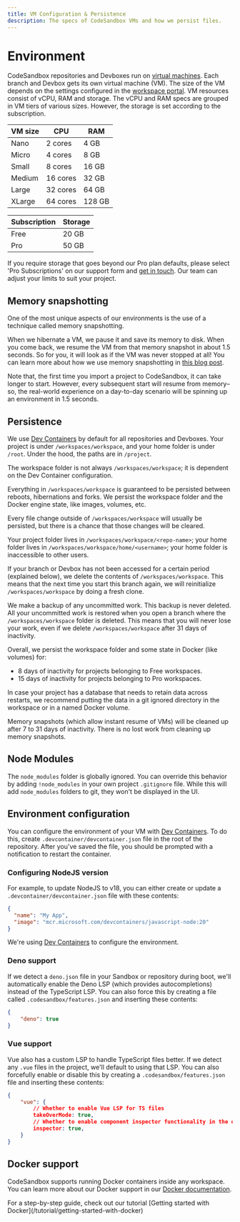 ```yaml
---
title: VM Configuration & Persistence
description: The specs of CodeSandbox VMs and how we persist files.
---
```



# Environment

CodeSandbox repositories and Devboxes run on [virtual machines](https://codesandbox.io/blog/how-we-clone-a-running-vm-in-2-seconds). Each branch and Devbox gets its own virtual machine (VM). The size of the VM depends on the settings configured in the [workspace portal](https://codesandbox.io/t/vm_settings).
VM resources consist of vCPU, RAM and storage. The vCPU and RAM specs are grouped in VM tiers of various sizes. However, the storage is set according to the subscription.

| VM size | CPU      | RAM    |
| ------- | -------- | ------ |
| Nano    | 2 cores  | 4 GB   |
| Micro   | 4 cores  | 8 GB   |
| Small   | 8 cores  | 16 GB  |
| Medium  | 16 cores | 32 GB  |
| Large   | 32 cores | 64 GB  |
| XLarge  | 64 cores | 128 GB |

| Subscription | Storage |
| ------------ | ------- |
| Free         | 20 GB   |
| Pro          | 50 GB   |

If you require storage that goes beyond our Pro plan defaults, please select 'Pro Subscriptions' on our support form and [get in touch](https://codesandbox.io/support). Our team can adjust your limits to suit your project.

## Memory snapshotting

One of the most unique aspects of our environments is the use of a technique called memory snapshotting.

When we hibernate a VM, we pause it and save its memory to disk. When you come back, we resume the VM from that memory snapshot in about 1.5 seconds. So for you, it will look as if the VM was never stopped at all! You can learn more about how we use memory snapshotting in [this blog post](https://codesandbox.io/blog/how-we-clone-a-running-vm-in-2-seconds).

Note that, the first time you import a project to CodeSandbox, it can take longer to start. However, every subsequent start will resume from memory–so, the real-world experience on a day-to-day scenario will be spinning up an environment in 1.5 seconds.

## Persistence

We use [Dev Containers](https://codesandbox.io/docs/learn/environment/devcontainers) by default for all repositories and Devboxes. Your project is under `/workspaces/workspace`, and your home folder is under `/root`. Under the hood, the paths are in `/project`.

<Callout>The workspace folder is not always `/workspaces/workspace`; it is dependent on the Dev Container configuration.</Callout>

Everything in `/workspaces/workspace` is guaranteed to be persisted between reboots, hibernations and forks. We persist the workspace folder and the Docker engine state, like images, volumes, etc.

Every file change outside of `/workspaces/workspace` will usually be persisted, but there is a chance that those changes will be cleared.

Your project folder lives in `/workspaces/workspace/<repo-name>`; your home folder lives in `/workspaces/workspace/home/<username>`; your home folder is inaccessible to other users.

If your branch or Devbox has not been accessed for a certain period (explained below), we delete the contents of `/workspaces/workspace`. This means that the next time you start this branch again, we will reinitialize `/workspaces/workspace` by doing a fresh clone.

We make a backup of any uncommitted work. This backup is never deleted. All your uncommitted work is restored when you open a branch where the `/workspaces/workspace` folder is deleted. This means that you will never lose your work, even if we delete `/workspaces/workspace` after 31 days of inactivity.

Overall, we persist the workspace folder and some state in Docker (like volumes) for:

- 8 days of inactivity for projects belonging to Free workspaces.
- 15 days of inactivity for projects belonging to Pro workspaces.

<Callout>In case your project has a database that needs to retain data across restarts, we recommend putting the data in a git ignored directory in the workspace or in a named Docker volume.</Callout>

Memory snapshots (which allow instant resume of VMs) will be cleaned up after 7 to 31 days of inactivity. There is no lost work from cleaning up memory snapshots.

## Node Modules

The `node_modules` folder is globally ignored. You can override this behavior by adding `!node_modules` in your own project `.gitignore` file. While this will add `node_modules` folders to git, they won't be displayed in the UI.

## Environment configuration

You can configure the environment of your VM with [Dev Containers](https://codesandbox.io/docs/learn/environment/devcontainers). To do this, create `.devcontainer/devcontainer.json` file in the root of the repository. After you've saved the file, you should be prompted with a notification to restart the container.

### Configuring NodeJS version

For example, to update NodeJS to v18, you can either create or update a `.devcontainer/devcontainer.json` file with these contents:

```json
{
  "name": "My App",
  "image": "mcr.microsoft.com/devcontainers/javascript-node:20"
}
```

We're using [Dev Containers](https://codesandbox.io/docs/learn/environment/devcontainers) to configure the environment.

### Deno support

If we detect a `deno.json` file in your Sandbox or repository during boot, we'll automatically enable the Deno LSP (which provides autocompletions) instead of the TypeScript LSP. You can also force this by creating a file called `.codesandbox/features.json` and inserting these contents:

```json
{
    "deno": true
}
```

### Vue support

Vue also has a custom LSP to handle TypeScript files better. If we detect any `.vue` files in the project, we'll default to using that LSP. You can also forcefully enable or disable this by creating a `.codesandbox/features.json` file and inserting these contents:

```json
{
    "vue": {
        // Whether to enable Vue LSP for TS files
        takeOverMode: true,
        // Whether to enable component inspector functionality in the editor for Vue
        inspector: true,
    }
}
```

## Docker support

CodeSandbox supports running Docker containers inside any workspace. You can learn more about our Docker support in our [Docker documentation](/learn/environment/docker).

<Callout emoji="⭑">
For a step-by-step guide, check out our tutorial [Getting started with Docker](/tutorial/getting-started-with-docker)
</Callout>
